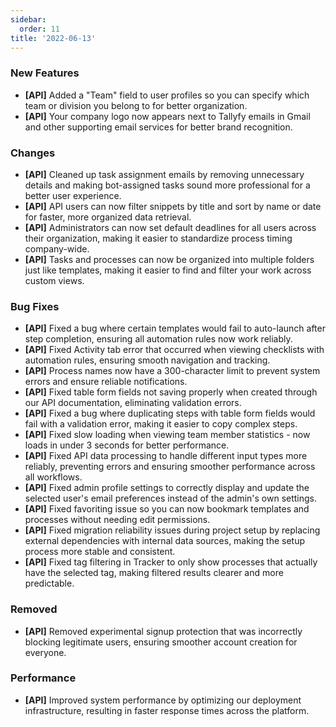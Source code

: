```yaml
---
sidebar:
  order: 11
title: '2022-06-13'
---
```


### New Features

- **[API]** Added a "Team" field to user profiles so you can specify which team or division you belong to for better organization.
- **[API]** Your company logo now appears next to Tallyfy emails in Gmail and other supporting email services for better brand recognition.

### Changes

- **[API]** Cleaned up task assignment emails by removing unnecessary details and making bot-assigned tasks sound more professional for a better user experience.
- **[API]** API users can now filter snippets by title and sort by name or date for faster, more organized data retrieval.
- **[API]** Administrators can now set default deadlines for all users across their organization, making it easier to standardize process timing company-wide.
- **[API]** Tasks and processes can now be organized into multiple folders just like templates, making it easier to find and filter your work across custom views.

### Bug Fixes

- **[API]** Fixed a bug where certain templates would fail to auto-launch after step completion, ensuring all automation rules now work reliably.
- **[API]** Fixed Activity tab error that occurred when viewing checklists with automation rules, ensuring smooth navigation and tracking.
- **[API]** Process names now have a 300-character limit to prevent system errors and ensure reliable notifications.
- **[API]** Fixed table form fields not saving properly when created through our API documentation, eliminating validation errors.
- **[API]** Fixed a bug where duplicating steps with table form fields would fail with a validation error, making it easier to copy complex steps.
- **[API]** Fixed slow loading when viewing team member statistics - now loads in under 3 seconds for better performance.
- **[API]** Fixed API data processing to handle different input types more reliably, preventing errors and ensuring smoother performance across all workflows.
- **[API]** Fixed admin profile settings to correctly display and update the selected user's email preferences instead of the admin's own settings.
- **[API]** Fixed favoriting issue so you can now bookmark templates and processes without needing edit permissions.
- **[API]** Fixed migration reliability issues during project setup by replacing external dependencies with internal data sources, making the setup process more stable and consistent.
- **[API]** Fixed tag filtering in Tracker to only show processes that actually have the selected tag, making filtered results clearer and more predictable.

### Removed

- **[API]** Removed experimental signup protection that was incorrectly blocking legitimate users, ensuring smoother account creation for everyone.

### Performance

- **[API]** Improved system performance by optimizing our deployment infrastructure, resulting in faster response times across the platform.